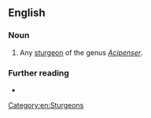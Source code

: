 ==English==

===Noun===
{{en-noun}}

# Any [[sturgeon]] of the genus ''[[Acipenser]]''.

===Further reading===
* {{R:OneLook}}

[[Category:en:Sturgeons]]